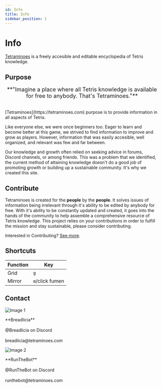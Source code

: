 ```yaml
---
id: Info
title: Info
sidebar_position: 1
---
```


# Info

[Tetraminoes](https://tetraminoes.com) is a freely accesible and editable encyclopedia of Tetris knowledge.

## Purpose

<center>
<font size="+1">**"Imagine a place where all Tetris knowledge is available for free to anybody. That's Tetraminoes."**</font>
</center>
<br></br>
[Tetraminoes](https://tetraminoes.com) purpose is to provide information in all aspects of Tetris. 

Like everyone else, we were once beginners too. Eager to learn and become better at this game, we strived to find information to improve and grow as players. However, information that was easily accesible, well organized, and relevant was few and far between. 

Our knowledge and growth often relied on seeking advice in forums, Discord channels, or among friends. This was a problem that we identified, the current method of attaining knowledge doesn't do a good job of  promoting growth or building up a sustainable community. It's why we created this site.

## Contribute

Tetraminoes is created for the **people** by the **people**. It solves issues of information being irrelevant through it's ability to be edited by anybody for free. With it's ability to be constantly updated and created, it goes into the hands of the community to help assemble a comprehensive resource of Tetris knowledge. This project relies on your contributions in order to fulfill the mission and stay sustainable, please consider contributing.

Interested in Contributing? [See more](Contributing.mdx).

## Shortcuts

| Function | Key |
|----------|----------|
| Grid | `g` | N/A |
| Mirror | `m`/click fumen|

## Contact

<div style={{ display: 'flex', alignItems: 'center' }}>
  <div style={{ textAlign: 'left', marginRight: '20px'}}>
    <img src="https://github.com/Breadlicia.png" alt="Image 1" style={{ width: '200px', height: '200px', borderRadius: '18px' }} />
    <p>**Breadlicia**<br></br>@Breadlicia on Discord<br></br>breadlicia@tetraminoes.com</p>
  </div>
  
  <div style={{ textAlign: 'left'}}>
    <img src="https://github.com/RunTheBot.png" alt="Image 2" style={{ width: '200px', height: '200px', borderRadius: '18px' }} />
    <p>**RunTheBot**<br></br>@RunTheBot on Discord<br></br>runthebot@tetraminoes.com</p>
  </div>
</div>

